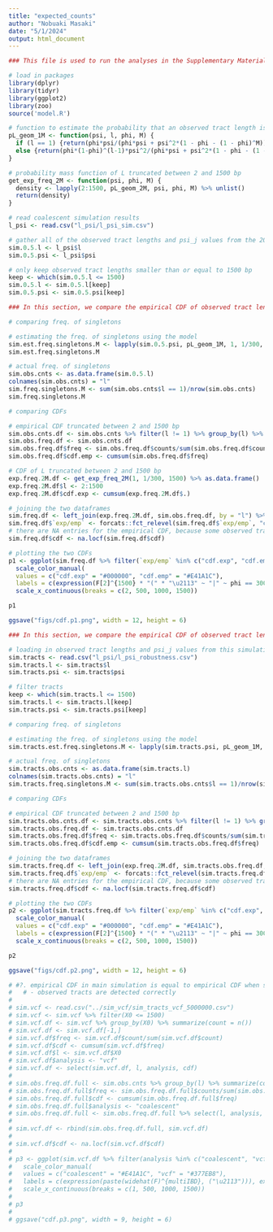 ```yaml
---
title: "expected_counts"
author: "Nobuaki Masaki"
date: "5/1/2024"
output: html_document
---
```


```r
### This file is used to run the analyses in the Supplementary Materials

# load in packages
library(dplyr)
library(tidyr)
library(ggplot2)
library(zoo)
source('model.R')

# function to estimate the probability that an observed tract length is 1 bp
pL_geom_1M <- function(psi, l, phi, M) {
  if (l == 1) {return(phi*psi/(phi*psi + psi^2*(1 - phi - (1 - phi)^M)))}
  else {return(phi*(1-phi)^(l-1)*psi^2/(phi*psi + psi^2*(1 - phi - (1 - phi)^M)))}
}

# probability mass function of L truncated between 2 and 1500 bp
get_exp_freq_2M <- function(psi, phi, M) {
  density <- lapply(2:1500, pL_geom_2M, psi, phi, M) %>% unlist()
  return(density)
}

# read coalescent simulation results
l_psi <- read.csv("l_psi/l_psi_sim.csv")

# gather all of the observed tract lengths and psi_j values from the 20 regions
sim.0.5.l <- l_psi$l
sim.0.5.psi <- l_psi$psi

# only keep observed tract lengths smaller than or equal to 1500 bp
keep <- which(sim.0.5.l <= 1500)
sim.0.5.l <- sim.0.5.l[keep]
sim.0.5.psi <- sim.0.5.psi[keep]
```

```r
### In this section, we compare the empirical CDF of observed tract lengths from the coalescent simulation to the truncated CDF of L

# comparing freq. of singletons

# estimating the freq. of singletons using the model
sim.est.freq.singletons.M <- lapply(sim.0.5.psi, pL_geom_1M, 1, 1/300, 1500) %>% unlist() %>% mean()
sim.est.freq.singletons.M

# actual freq. of singletons
sim.obs.cnts <- as.data.frame(sim.0.5.l)
colnames(sim.obs.cnts) = "l" 
sim.freq.singletons.M <- sum(sim.obs.cnts$l == 1)/nrow(sim.obs.cnts)
sim.freq.singletons.M

# comparing CDFs

# empirical CDF truncated between 2 and 1500 bp
sim.obs.cnts.df <- sim.obs.cnts %>% filter(l != 1) %>% group_by(l) %>% summarize(counts = n())
sim.obs.freq.df <- sim.obs.cnts.df
sim.obs.freq.df$freq <- sim.obs.freq.df$counts/sum(sim.obs.freq.df$counts)
sim.obs.freq.df$cdf.emp <- cumsum(sim.obs.freq.df$freq)

# CDF of L truncated between 2 and 1500 bp
exp.freq.2M.df <- get_exp_freq_2M(1, 1/300, 1500) %>% as.data.frame()
exp.freq.2M.df$l <- 2:1500
exp.freq.2M.df$cdf.exp <- cumsum(exp.freq.2M.df$.)

# joining the two dataframes
sim.freq.df <- left_join(exp.freq.2M.df, sim.obs.freq.df, by = "l") %>% select(l, cdf.exp, cdf.emp) %>% gather(2:3, key = "exp/emp", value = "cdf")
sim.freq.df$`exp/emp` <- forcats::fct_relevel(sim.freq.df$`exp/emp`, "cdf.exp", "cdf.emp")
# there are NA entries for the empirical CDF, because some observed tract lengths are not found
sim.freq.df$cdf <- na.locf(sim.freq.df$cdf)

# plotting the two CDFs
p1 <- ggplot(sim.freq.df %>% filter(`exp/emp` %in% c("cdf.exp", "cdf.emp")), aes(x = l, y = cdf, color = `exp/emp`)) + geom_line(size = 1, alpha = 0.5) + theme_bw() + labs(y = "Cumulative density", x = expression("\u2113"), color = "") + theme(text = element_text(size=22), plot.title = element_text(hjust = 0)) + ylim(0, 1.01) + 
  scale_color_manual(
  values = c("cdf.exp" = "#000000", "cdf.emp" = "#E41A1C"), 
  labels = c(expression(F[2]^{1500} * "(" * "\u2113" ~ "|" ~ phi == 300 * ")"), expression(paste(widehat(F), ("\u2113"))))) +
  scale_x_continuous(breaks = c(2, 500, 1000, 1500))

p1

ggsave("figs/cdf.p1.png", width = 12, height = 6)
```

```r
### In this section, we compare the empirical CDF of observed tract lengths from the simulation without LD to the truncated CDF of L

# loading in observed tract lengths and psi_j values from this simulation
sim.tracts <- read.csv("l_psi/l_psi_robustness.csv")
sim.tracts.l <- sim.tracts$l
sim.tracts.psi <- sim.tracts$psi

# filter tracts
keep <- which(sim.tracts.l <= 1500)
sim.tracts.l <- sim.tracts.l[keep]
sim.tracts.psi <- sim.tracts.psi[keep]

# comparing freq. of singletons

# estimating the freq. of singletons using the model
sim.tracts.est.freq.singletons.M <- lapply(sim.tracts.psi, pL_geom_1M, 1, 1/100, 1500) %>% unlist() %>% mean()

# actual freq. of singletons
sim.tracts.obs.cnts <- as.data.frame(sim.tracts.l)
colnames(sim.tracts.obs.cnts) = "l" 
sim.tracts.freq.singletons.M <- sum(sim.tracts.obs.cnts$l == 1)/nrow(sim.tracts.obs.cnts)

# comparing CDFs

# empirical CDF truncated between 2 and 1500 bp
sim.tracts.obs.cnts.df <- sim.tracts.obs.cnts %>% filter(l != 1) %>% group_by(l) %>% summarize(counts = n())
sim.tracts.obs.freq.df <- sim.tracts.obs.cnts.df
sim.tracts.obs.freq.df$freq <- sim.tracts.obs.freq.df$counts/sum(sim.tracts.obs.freq.df$counts)
sim.tracts.obs.freq.df$cdf.emp <- cumsum(sim.tracts.obs.freq.df$freq)

# joining the two dataframes
sim.tracts.freq.df <- left_join(exp.freq.2M.df, sim.tracts.obs.freq.df, by = "l") %>% select(l, cdf.exp, cdf.emp) %>% gather(2:3, key = "exp/emp", value = "cdf")
sim.tracts.freq.df$`exp/emp` <- forcats::fct_relevel(sim.tracts.freq.df$`exp/emp`, "cdf.exp", "cdf.emp")
# there are NA entries for the empirical CDF, because some observed tract lengths are not found
sim.tracts.freq.df$cdf <- na.locf(sim.tracts.freq.df$cdf)

# plotting the two CDFs
p2 <- ggplot(sim.tracts.freq.df %>% filter(`exp/emp` %in% c("cdf.exp", "cdf.emp")), aes(x = l, y = cdf, color = `exp/emp`)) + geom_line(size = 1, alpha = 0.5) + theme_bw() + labs(y = "Cumulative density", x = expression("\u2113"), color = "") + theme(text = element_text(size=22), plot.title = element_text(hjust = 0)) + ylim(0, 1.01) + 
  scale_color_manual(
  values = c("cdf.exp" = "#000000", "cdf.emp" = "#E41A1C"), 
  labels = c(expression(F[2]^{1500} * "(" * "\u2113" ~ "|" ~ phi == 300 * ")"), expression(paste(widehat(F), ("\u2113"))))) +
  scale_x_continuous(breaks = c(2, 500, 1000, 1500))

p2

ggsave("figs/cdf.p2.png", width = 12, height = 6)
```

```r
# #?. empirical CDF in main simulation is equal to empirical CDF when simulating from the vcf file
#   # - observed tracts are detected correctly
# 
# sim.vcf <- read.csv("../sim_vcf/sim_tracts_vcf_5000000.csv")
# sim.vcf <- sim.vcf %>% filter(X0 <= 1500)
# sim.vcf.df <- sim.vcf %>% group_by(X0) %>% summarize(count = n())
# sim.vcf.df <- sim.vcf.df[-1,]
# sim.vcf.df$freq <- sim.vcf.df$count/sum(sim.vcf.df$count)
# sim.vcf.df$cdf <- cumsum(sim.vcf.df$freq)
# sim.vcf.df$l <- sim.vcf.df$X0
# sim.vcf.df$analysis <- "vcf"
# sim.vcf.df <- select(sim.vcf.df, l, analysis, cdf)
# 
# sim.obs.freq.df.full <- sim.obs.cnts %>% group_by(l) %>% summarize(counts = n())
# sim.obs.freq.df.full$freq <- sim.obs.freq.df.full$counts/sum(sim.obs.freq.df.full$counts)
# sim.obs.freq.df.full$cdf <- cumsum(sim.obs.freq.df.full$freq)
# sim.obs.freq.df.full$analysis <- "coalescent"
# sim.obs.freq.df.full <- sim.obs.freq.df.full %>% select(l, analysis, cdf)
# 
# sim.vcf.df <- rbind(sim.obs.freq.df.full, sim.vcf.df)
# 
# sim.vcf.df$cdf <- na.locf(sim.vcf.df$cdf)
# 
# p3 <- ggplot(sim.vcf.df %>% filter(analysis %in% c("coalescent", "vcf")), aes(x = l, y = cdf, color = analysis)) + geom_line(size = 1, alpha = 0.5) + theme_bw() + labs(y = "Cumulative density", x = expression("\u2113"), color = "") + theme(text = element_text(size=22), plot.title = element_text(hjust = 0.5)) + ylim(0, 1.01) + 
#   scale_color_manual(
#   values = c("coalescent" = "#E41A1C", "vcf" = "#377EB8"), 
#   labels = c(expression(paste(widehat(F)^{multiIBD}, ("\u2113"))), expression(paste(widehat(F)^{individuals}, ("\u2113"))))) +
#   scale_x_continuous(breaks = c(1, 500, 1000, 1500))
# 
# p3
# 
# ggsave("cdf.p3.png", width = 9, height = 6)
```